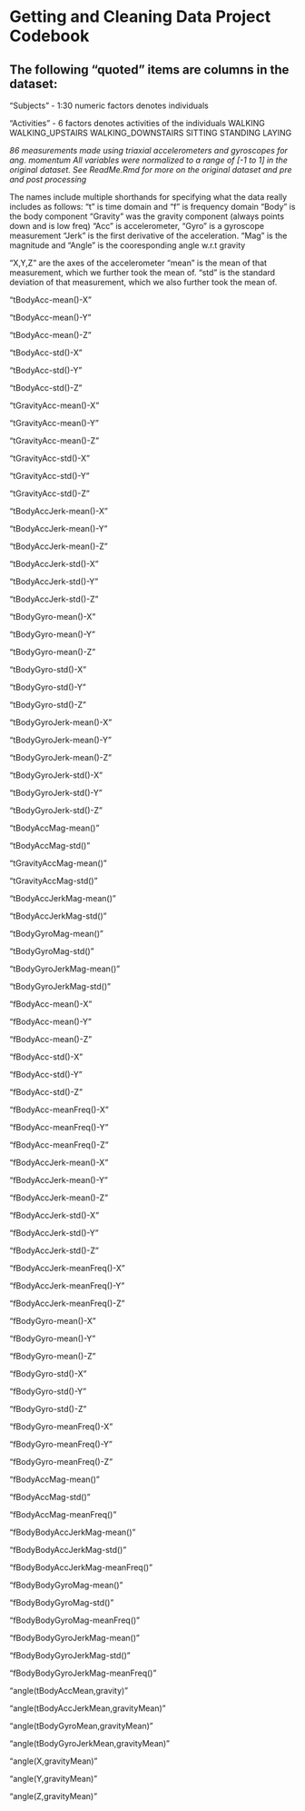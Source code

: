 Getting and Cleaning Data Project Codebook
========================================================

The following "quoted" items are columns in the dataset:
--------------------------------------------------------

"Subjects" - 1:30 numeric factors denotes individuals

"Activities" - 6 factors denotes activities of the individuals
  WALKING
  WALKING_UPSTAIRS
  WALKING_DOWNSTAIRS
  SITTING
  STANDING
  LAYING

_86 measurements made using triaxial accelerometers and gyroscopes for ang. momentum
All variables were normalized to a range of [-1 to 1] in the original dataset.  See ReadMe.Rmd for more on the original dataset and pre and post processing_

The names include multiple shorthands for specifying what the data really includes as follows:
"t" is time domain and "f" is frequency domain
"Body" is the body component
"Gravity" was the gravity component (always points down and is low freq)
"Acc" is accelerometer, "Gyro" is a gyroscope measurement
"Jerk" is the first derivative of the acceleration.
"Mag" is the magnitude and "Angle" is the cooresponding angle w.r.t gravity

"X,Y,Z" are the axes of the accelerometer
"mean" is the mean of that measurement, which we further took the mean of.
"std" is the standard deviation of that measurement, which we also further took the mean of.

"tBodyAcc-mean()-X"

"tBodyAcc-mean()-Y" 

"tBodyAcc-mean()-Z" 

"tBodyAcc-std()-X" 

"tBodyAcc-std()-Y" 

"tBodyAcc-std()-Z" 

"tGravityAcc-mean()-X" 

"tGravityAcc-mean()-Y" 

"tGravityAcc-mean()-Z" 

"tGravityAcc-std()-X" 

"tGravityAcc-std()-Y" 

"tGravityAcc-std()-Z" 

"tBodyAccJerk-mean()-X" 

"tBodyAccJerk-mean()-Y" 

"tBodyAccJerk-mean()-Z" 

"tBodyAccJerk-std()-X" 

"tBodyAccJerk-std()-Y" 

"tBodyAccJerk-std()-Z" 

"tBodyGyro-mean()-X" 

"tBodyGyro-mean()-Y" 

"tBodyGyro-mean()-Z" 

"tBodyGyro-std()-X" 

"tBodyGyro-std()-Y" 

"tBodyGyro-std()-Z" 

"tBodyGyroJerk-mean()-X" 

"tBodyGyroJerk-mean()-Y" 

"tBodyGyroJerk-mean()-Z" 

"tBodyGyroJerk-std()-X" 

"tBodyGyroJerk-std()-Y" 

"tBodyGyroJerk-std()-Z" 

"tBodyAccMag-mean()" 

"tBodyAccMag-std()" 

"tGravityAccMag-mean()" 

"tGravityAccMag-std()" 

"tBodyAccJerkMag-mean()" 

"tBodyAccJerkMag-std()" 

"tBodyGyroMag-mean()" 

"tBodyGyroMag-std()" 

"tBodyGyroJerkMag-mean()" 

"tBodyGyroJerkMag-std()" 

"fBodyAcc-mean()-X" 

"fBodyAcc-mean()-Y" 

"fBodyAcc-mean()-Z" 

"fBodyAcc-std()-X" 

"fBodyAcc-std()-Y" 

"fBodyAcc-std()-Z" 

"fBodyAcc-meanFreq()-X" 

"fBodyAcc-meanFreq()-Y" 

"fBodyAcc-meanFreq()-Z" 

"fBodyAccJerk-mean()-X" 

"fBodyAccJerk-mean()-Y" 

"fBodyAccJerk-mean()-Z" 

"fBodyAccJerk-std()-X" 

"fBodyAccJerk-std()-Y" 

"fBodyAccJerk-std()-Z" 

"fBodyAccJerk-meanFreq()-X" 

"fBodyAccJerk-meanFreq()-Y" 

"fBodyAccJerk-meanFreq()-Z" 

"fBodyGyro-mean()-X" 

"fBodyGyro-mean()-Y" 

"fBodyGyro-mean()-Z" 

"fBodyGyro-std()-X" 

"fBodyGyro-std()-Y" 

"fBodyGyro-std()-Z" 

"fBodyGyro-meanFreq()-X" 

"fBodyGyro-meanFreq()-Y" 

"fBodyGyro-meanFreq()-Z" 

"fBodyAccMag-mean()" 

"fBodyAccMag-std()" 

"fBodyAccMag-meanFreq()" 

"fBodyBodyAccJerkMag-mean()" 

"fBodyBodyAccJerkMag-std()" 

"fBodyBodyAccJerkMag-meanFreq()" 

"fBodyBodyGyroMag-mean()" 

"fBodyBodyGyroMag-std()" 

"fBodyBodyGyroMag-meanFreq()" 

"fBodyBodyGyroJerkMag-mean()" 

"fBodyBodyGyroJerkMag-std()" 

"fBodyBodyGyroJerkMag-meanFreq()"

"angle(tBodyAccMean,gravity)"

"angle(tBodyAccJerkMean,gravityMean)"

"angle(tBodyGyroMean,gravityMean)"

"angle(tBodyGyroJerkMean,gravityMean)"

"angle(X,gravityMean)"

"angle(Y,gravityMean)"                

"angle(Z,gravityMean)"   